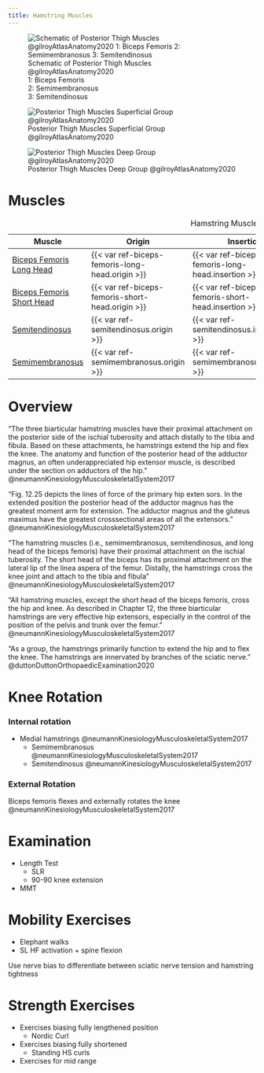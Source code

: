 ```yaml
---
title: Hamstring Muscles
---
```


:::{layout-ncol="3"}

![Schematic of Posterior Thigh Muscles @gilroyAtlasAnatomy2020 </br> 1: Biceps Femoris </br> 2: Semimembranosus </br> 3: Semitendinosus](/The Archive/Anatomy/Muscles/Lower limb muscles/Thigh Muscles/Posterior Thigh Muscles/images/gilroyatlas fig31.25a posterior thigh muscles schematic.png)

![Posterior Thigh Muscles Superficial Group @gilroyAtlasAnatomy2020](/The Archive/Anatomy/Muscles/Lower limb muscles/Thigh Muscles/Posterior Thigh Muscles/images/gilroyatlas fig31.25b posterior thigh muscles superficial group.png)


![Posterior Thigh Muscles Deep Group @gilroyAtlasAnatomy2020](/The Archive/Anatomy/Muscles/Lower limb muscles/Thigh Muscles/Posterior Thigh Muscles/images/gilroyatlas fig31.25c posterior thigh muscles deep group.png)


:::

# Muscles

| Muscle  | Origin | Insertion | Nerve | Action |
|------|--------|-------|----------|--------|
| [Biceps Femoris Long Head]({{< var ref-biceps-femoris-long-head.path >}}) | {{< var ref-biceps-femoris-long-head.origin >}} | {{< var ref-biceps-femoris-long-head.insertion >}} | {{< var ref-biceps-femoris-long-head.nerve >}} | {{< var ref-biceps-femoris-long-head.action >}} |
| [Biceps Femoris Short Head]({{< var ref-biceps-femoris-short-head.path >}}) | {{< var ref-biceps-femoris-short-head.origin >}} | {{< var ref-biceps-femoris-short-head.insertion >}} | {{< var ref-biceps-femoris-short-head.nerve >}} | {{< var ref-biceps-femoris-short-head.action >}} |
| [Semitendinosus]({{< var ref-semitendinosus.path >}}) | {{< var ref-semitendinosus.origin >}} | {{< var ref-semitendinosus.insertion >}} | {{< var ref-semitendinosus.nerve >}} | {{< var ref-semitendinosus.action >}} |
| [Semimembranosus]({{< var ref-semimembranosus.path >}}) | {{< var ref-semimembranosus.origin >}} | {{< var ref-semimembranosus.insertion >}} | {{< var ref-semimembranosus.nerve >}} | {{< var ref-semimembranosus.action >}} |
: Hamstring Muscles {.striped .hover}

# Overview

“The three biarticular hamstring muscles have their proximal attachment on the posterior side of the ischial tuberosity and attach distally to the tibia and fibula. Based on these attachments, he hamstrings extend the hip and flex the knee. The anatomy and function of the posterior head of the adductor	 magnus, an often underappreciated hip extensor muscle, is described under the section on adductors of the hip.”  @neumannKinesiologyMusculoskeletalSystem2017 

“Fig. 12.25 depicts the lines of force of the primary hip exten­ sors. In the extended position the posterior head of the adductor magnus has the greatest moment arm for extension. The adductor magnus and the gluteus maximus have the greatest cross­sectional areas of all the extensors.” @neumannKinesiologyMusculoskeletalSystem2017 




"The hamstring muscles (i.e., semimembranosus, semitendinosus, and long head of the biceps femoris) have their proximal attachment on the ischial tuberosity. The short head of the biceps has its proximal attachment on the lateral lip of the linea aspera of the femur. Distally, the hamstrings cross the knee joint and attach to the tibia and fibula" @neumannKinesiologyMusculoskeletalSystem2017 

"All hamstring muscles, except the short head of the biceps femoris, cross the hip and knee. As described in Chapter 12, the three biarticular hamstrings are very effective hip extensors, especially in the control of the position of the pelvis and trunk over the femur. " @neumannKinesiologyMusculoskeletalSystem2017 

"As a group, the hamstrings primarily function to extend the hip and to flex the knee. The hamstrings are innervated by branches of the sciatic nerve." @duttonDuttonOrthopaedicExamination2020 

# Knee Rotation

:::{layout-ncol="2"}
### Internal rotation

- Medial hamstrings @neumannKinesiologyMusculoskeletalSystem2017
    - Semimembranosus @neumannKinesiologyMusculoskeletalSystem2017
    - Semitendinosus @neumannKinesiologyMusculoskeletalSystem2017

### External Rotation
Biceps femoris flexes and externally rotates the knee @neumannKinesiologyMusculoskeletalSystem2017
:::



# Examination

- Length Test
    - SLR
    - 90-90 knee extension
- MMT

# Mobility Exercises

- Elephant walks
- SL HF activation + spine flexion

:::{.callout-note}
Use nerve bias to differentiate between sciatic nerve tension and hamstring tightness
:::

# Strength Exercises

- Exercises biasing fully lengthened position
    - Nordic Curl
- Exercises biasing fully shortened
    - Standing HS curls
- Exercises for mid range